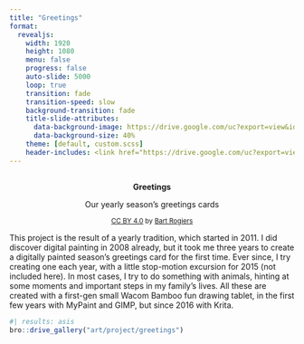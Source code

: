 ```yaml
---
title: "Greetings"
format:
  revealjs:
    width: 1920
    height: 1080
    menu: false
    progress: false
    auto-slide: 5000
    loop: true
    transition: fade
    transition-speed: slow
    background-transition: fade
    title-slide-attributes:
      data-background-image: https://drive.google.com/uc?export=view&id=14-tWN_5U70iEoWy3vFKUsthPI0jFtwor
      data-background-size: 40%
    theme: [default, custom.scss]
    header-includes: <link href="https://drive.google.com/uc?export=view&id=1CnvJ3Y4tolbBAXnqqQmaTolqAw83JdF5" rel="icon" type="image/png">
---
```


## {.center}

<div style="text-align:center">
<b>Greetings</b>

Our yearly season's greetings cards
  
<small>[CC BY 4.0](https://creativecommons.org/licenses/by/4.0) by [Bart Rogiers](https://rogiersbart.github.io)</small>
</div>

::: {.notes}
This project is the result of a yearly tradition, which started in 2011. I did
discover digital painting in 2008 already, but it took me three years to create
a digitally painted season's greetings card for the first time. Ever since, I
try creating one each year, with a little stop-motion excursion for 2015 (not
included here). In most cases, I try to do something with animals, hinting at
some moments and important steps in my family's lives. All these are created
with a first-gen small Wacom Bamboo fun drawing tablet, in the first few years
with MyPaint and GIMP, but since 2016 with Krita.
:::

```r
#| results: asis
bro::drive_gallery("art/project/greetings")
```
